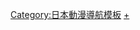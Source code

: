 {{Navbox
| name    = 週刊少年Jump 2000年代連載作品
| title   = 《[[週刊少年Jump]]》2000年代[[週刊少年Jump連載作品列表|連載漫畫作品]]
| state   = {{{state|}}}
| listclass = hlist

| group1  = 2000
| list1   =
*[[石之海|JoJo的奇妙冒險 PART6 石之海]]
*[[黑貓 (日本漫畫)|-{zh-cn:黑猫;zh-tw:黑貓;zh-hk:黑色野貓;}-]]
*[[親親小魔女]]
| group2  = 2001
| list2   =
*[[鼻毛真拳]]
*[[Mr.FULLSWING強棒出擊|-{zh-cn:Mr.FULLSWING;zh-tw:野球長打王;zh-hk:Mr.FULLSWING強棒出擊;}-]]
*[[BLEACH]]
| group3  = 2002
| list3   =
*[[樱铁对话录]]
*[[草莓100%]]
*[[漂亮臉蛋]]
*[[光速蒙面俠21|-{zh-hans:光速跑者21号;zh-hk:EYE SHIELD 21 高速達陣;zh-sg:疾风蒙面侠21;zh-tw:光速蒙面俠21;}-]]
| group4  = 2003
| list4   =
*[[武裝鍊金]]
| group5  = 2004
| list5   =
*[[死亡笔记|-{zh-hans:死亡笔记;zh-tw:死亡筆記本;zh-hk:死亡筆記;}-]]
*[[银魂]]
*[[飆馬野郎|JoJo的奇妙冒險 PART7 飆馬野郎]]
*[[家庭教師HITMAN REBORN!|-{zh-cn:家庭教师HITMAN REBORN!;zh-tw:家庭教師HITMAN REBORN!;zh-hk:家庭教師REBORN!殺手利邦;}-]]
*[[驅魔少年]]
*[[魔法律事務所|-{zh-cn:魔法律事务所;zh-hk:魔法律顧問事務所;zh-tw:魔法律事務所;}-]]
| group6  = 2005
| list6   =
*[[魔人偵探腦嚙涅羅]]
| group7  = 2006
| list7   =
*[[鼻毛真拳|真說鼻毛真拳]]
*[[出包王女|-{zh-hans:出包王女;zh-hk:茶煲情緣To LOVEる;zh-tw:出包王女}-]]
*[[魔法零蛋|-{zh-hans:魔法零蛋;zh-hk:魔法零分;zh-tw:魔法零蛋}-]]
| group8  = 2007
| list8   =
*[[拉魯Ω古拉德]]
*[[SKET DANCE]]
*[[初恋限定。]]
| group9  = 2008
| list9   =
*[[PSYREN|-{zh-hans:PSYREN;zh-tw:PSYREN－決戰遊戲－;zh-hk:PSYREN－末日遊戲－;}-]]
*[[妖怪少爺|-{zh-cn:滑头鬼之孙;zh-tw:妖怪少爺;zh-hk:百鬼小當家;}-]]
*[[雙藝士]]
*[[美食獵人TORIKO|-{zh-cn:美食猎人;zh-tw:美食獵人TORIKO;zh-hk:為食獵人;}-]]
*[[爆漫王。|-{zh-cn:爆漫王。;zh-tw:爆漫王。;zh-hk:爆漫。;}-]]
| group10  = 2009
| list10   =
*[[黑子的籃球|-{zh-hans:黑子的篮球;zh-hk:幻影籃球王;zh-tw:影子籃球員;}-]]
*[[惡魔奶爸|-{zh-cn:魔王奶爸;zh-tw:惡魔奶爸;zh-hk:魔B爸B;}-]]
*[[最強學生會長|-{zh-cn:最强会长黑神;zh-tw:最強學生會長;zh-hk:校園一姐黑神;}-]]
*[[AKABOSHI－異聞水滸傳－]]
*[[御姐百分百|-{zh-cn:御姐百分百;zh-tw:御姐百分百;zh-hk:家有御姐}-]]
*[[超級靈犬]]
}}<noinclude>
{{collapsible option}}
[[Category:日本動漫導航模板]]
[[Category:週刊少年Jump連載作品|+]]
</noinclude>